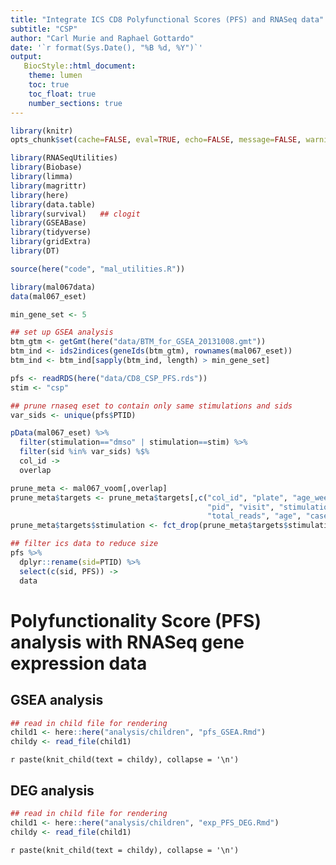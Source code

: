 ```yaml
---
title: "Integrate ICS CD8 Polyfunctional Scores (PFS) and RNASeq data"
subtitle: "CSP"
author: "Carl Murie and Raphael Gottardo"
date: '`r format(Sys.Date(), "%B %d, %Y")`'
output: 
   BiocStyle::html_document:
    theme: lumen
    toc: true
    toc_float: true
    number_sections: true
---
```


```r
library(knitr)
opts_chunk$set(cache=FALSE, eval=TRUE, echo=FALSE, message=FALSE, warning=FALSE, results='asis')
```

```r
library(RNASeqUtilities)
library(Biobase)
library(limma)
library(magrittr)
library(here)
library(data.table)
library(survival)   ## clogit
library(GSEABase)
library(tidyverse)
library(gridExtra)
library(DT)

source(here("code", "mal_utilities.R"))
```

```r
library(mal067data)
data(mal067_eset)
```


```r
min_gene_set <- 5

## set up GSEA analysis
btm_gtm <- getGmt(here("data/BTM_for_GSEA_20131008.gmt"))
btm_ind <- ids2indices(geneIds(btm_gtm), rownames(mal067_eset))
btm_ind <- btm_ind[sapply(btm_ind, length) > min_gene_set]
```


```r
pfs <- readRDS(here("data/CD8_CSP_PFS.rds"))
stim <- "csp"
```

```r

## prune rnaseq eset to contain only same stimulations and sids
var_sids <- unique(pfs$PTID)

pData(mal067_eset) %>%
  filter(stimulation=="dmso" | stimulation==stim) %>%
  filter(sid %in% var_sids) %$%
  col_id ->
  overlap

prune_meta <- mal067_voom[,overlap]
prune_meta$targets <- prune_meta$targets[,c("col_id", "plate", "age_weeks", "sid",
                                            "pid", "visit", "stimulation",
                                            "total_reads", "age", "case")]
prune_meta$targets$stimulation <- fct_drop(prune_meta$targets$stimulation)

## filter ics data to reduce size
pfs %>%
  dplyr::rename(sid=PTID) %>%
  select(c(sid, PFS)) ->
  data
```

# Polyfunctionality Score (PFS) analysis with RNASeq gene expression data

## GSEA analysis {.tabset .tabset-fade .tabset-pills}  

```r
## read in child file for rendering
child1 <- here::here("analysis/children", "pfs_GSEA.Rmd")
childy <- read_file(child1)
```

`r paste(knit_child(text = childy), collapse = '\n')`
</br>


## DEG analysis {.tabset .tabset-fade .tabset-pills}  

```r
## read in child file for rendering
child1 <- here::here("analysis/children", "exp_PFS_DEG.Rmd")
childy <- read_file(child1)
```

`r paste(knit_child(text = childy), collapse = '\n')`
</br>


